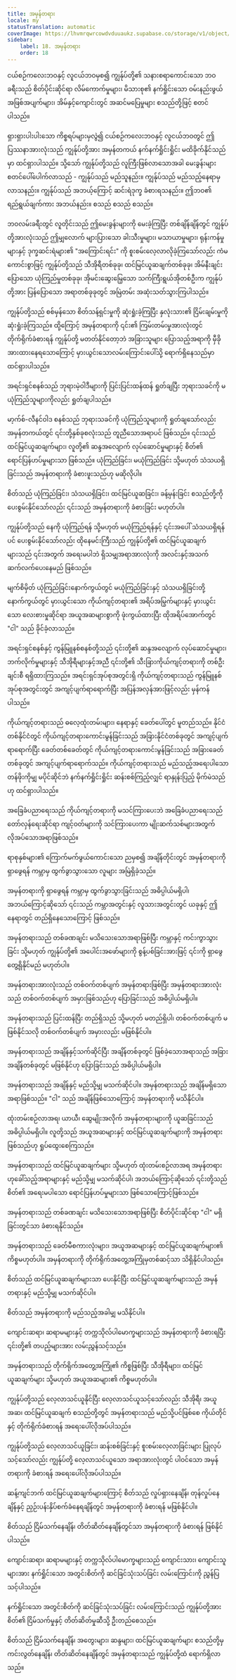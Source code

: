 ```yaml
---
title: အမှန်တရား
locale: my
statusTranslation: automatic
coverImage: https://lhvmrqwrcowdvduuaukz.supabase.co/storage/v1/object/public/strapi-uploads/small_cover-educacion-fundamental.webp-2d51a7828a2b1309555be27f7e2a61a0.webp
sidebar:
    label: 18. အမှန်တရား
    order: 18
---
```

ငယ်စဉ်ကလေးဘဝနှင့် လူငယ်ဘဝမှစ၍ ကျွန်ုပ်တို့၏ သနားစရာကောင်းသော ဘဝခရီးသည် စိတ်ပိုင်းဆိုင်ရာ လိမ်ကောက်မှုများ၊ မိသားစု၏ နက်ရှိုင်းသော ဝမ်းနည်းဖွယ်အဖြစ်အပျက်များ၊ အိမ်နှင့်ကျောင်းတွင် အဆင်မပြေမှုများ စသည်တို့ဖြင့် စတင်ပါသည်။

ရှားရှားပါးပါးသော ကိစ္စရပ်များမှလွဲ၍ ငယ်စဉ်ကလေးဘဝနှင့် လူငယ်ဘဝတွင် ဤပြဿနာအားလုံးသည် ကျွန်ုပ်တို့အား အမှန်တကယ် နက်နက်ရှိုင်းရှိုင်း မထိခိုက်နိုင်သည်မှာ ထင်ရှားပါသည်။ သို့သော် ကျွန်ုပ်တို့သည် လူကြီးဖြစ်လာသောအခါ မေးခွန်းများ စတင်ပေါ်ပေါက်လာသည် - ကျွန်ုပ်သည် မည်သူနည်း။ ကျွန်ုပ်သည် မည်သည့်နေရာမှ လာသနည်း။ ကျွန်ုပ်သည် အဘယ့်ကြောင့် ဆင်းရဲဒုက္ခ ခံစားရသနည်း။ ဤဘဝ၏ ရည်ရွယ်ချက်ကား အဘယ်နည်း။ စသည် စသည် စသည်။

ဘဝလမ်းခရီးတွင် လူတိုင်းသည် ဤမေးခွန်းများကို မေးခဲ့ကြပြီး တစ်ချိန်ချိန်တွင် ကျွန်ုပ်တို့အားလုံးသည် ဤမျှလောက် များပြားသော ခါးသီးမှုများ၊ မသာယာမှုများ၊ ရုန်းကန်မှုများနှင့် ဒုက္ခဆင်းရဲများ၏ "အကြောင်းရင်း" ကို စူးစမ်းလေ့လာလိုခဲ့ကြသော်လည်း ကံမကောင်းစွာဖြင့် ကျွန်ုပ်တို့သည် သီအိုရီတစ်ခုခု၊ ထင်မြင်ယူဆချက်တစ်ခုခု၊ အိမ်နီးချင်းပြောသော ယုံကြည်မှုတစ်ခုခု၊ အိုမင်းဆွေးမြေ့သော သက်ကြီးရွယ်အိုတစ်ဦးက ကျွန်ုပ်တို့အား ပြန်ပြောသော အရာတစ်ခုခုတွင် အမြဲတမ်း အဆုံးသတ်သွားကြပါသည်။

ကျွန်ုပ်တို့သည် စစ်မှန်သော စိတ်သန့်ရှင်းမှုကို ဆုံးရှုံးခဲ့ကြပြီး နှလုံးသား၏ ငြိမ်းချမ်းမှုကို ဆုံးရှုံးခဲ့ကြသည်။ ထို့ကြောင့် အမှန်တရားကို ၎င်း၏ ကြမ်းတမ်းမှုအားလုံးတွင် တိုက်ရိုက်ခံစားရန် ကျွန်ုပ်တို့ မတတ်နိုင်တော့ဘဲ အခြားသူများ ပြောသည့်အရာကို မှီခိုအားထားနေရသောကြောင့် မှားယွင်းသောလမ်းကြောင်းပေါ်သို့ ရောက်ရှိနေသည်မှာ ထင်ရှားပါသည်။

အရင်းရှင်စနစ်သည် ဘုရားမဲ့ဝါဒီများကို ပြင်းပြင်းထန်ထန် ရှုတ်ချပြီး ဘုရားသခင်ကို မယုံကြည်သူများကိုလည်း ရှုတ်ချပါသည်။

မာ့က်စ်-လီနင်ဝါဒ စနစ်သည် ဘုရားသခင်ကို ယုံကြည်သူများကို ရှုတ်ချသော်လည်း အမှန်တကယ်တွင် ၎င်းတို့နှစ်ခုစလုံးသည် တူညီသောအရာပင် ဖြစ်သည်။ ၎င်းသည် ထင်မြင်ယူဆချက်များ၊ လူတို့၏ ဆန္ဒအလျောက် လုပ်ဆောင်မှုများနှင့် စိတ်၏ ရောင်ပြန်ဟပ်မှုများသာ ဖြစ်သည်။ ယုံကြည်ခြင်း၊ မယုံကြည်ခြင်း သို့မဟုတ် သံသယရှိခြင်းသည် အမှန်တရားကို ခံစားဖူးသည်ဟု မဆိုလိုပါ။

စိတ်သည် ယုံကြည်ခြင်း၊ သံသယရှိခြင်း၊ ထင်မြင်ယူဆခြင်း၊ ခန့်မှန်းခြင်း စသည်တို့ကို ပေးစွမ်းနိုင်သော်လည်း ၎င်းသည် အမှန်တရားကို ခံစားခြင်း မဟုတ်ပါ။

ကျွန်ုပ်တို့သည် နေကို ယုံကြည်ရန် သို့မဟုတ် မယုံကြည်ရန်နှင့် ၎င်းအပေါ် သံသယရှိရန်ပင် ပေးစွမ်းနိုင်သော်လည်း ထိုနေမင်းကြီးသည် ကျွန်ုပ်တို့၏ ထင်မြင်ယူဆချက်များသည် ၎င်းအတွက် အရေးမပါဘဲ ရှိသမျှအရာအားလုံးကို အလင်းနှင့်အသက် ဆက်လက်ပေးနေမည် ဖြစ်သည်။

မျက်စိမှိတ် ယုံကြည်ခြင်းနောက်ကွယ်တွင် မယုံကြည်ခြင်းနှင့် သံသယရှိခြင်းတို့နောက်ကွယ်တွင် မှားယွင်းသော ကိုယ်ကျင့်တရား၏ အရိပ်အမြွက်များနှင့် မှားယွင်းသော လေးစားမှုဆိုင်ရာ အယူအဆများစွာကို ဖုံးကွယ်ထားပြီး ထိုအရိပ်အောက်တွင် "ငါ" သည် ခိုင်ခံ့လာသည်။

အရင်းရှင်စနစ်နှင့် ကွန်မြူနစ်စနစ်တို့သည် ၎င်းတို့၏ ဆန္ဒအလျောက် လုပ်ဆောင်မှုများ၊ ဘက်လိုက်မှုများနှင့် သီအိုရီများနှင့်အညီ ၎င်းတို့၏ သီးခြားကိုယ်ကျင့်တရားကို တစ်ဦးချင်းစီ ရရှိထားကြသည်။ အရင်းရှင်အုပ်စုအတွင်းရှိ ကိုယ်ကျင့်တရားသည် ကွန်မြူနစ်အုပ်စုအတွင်းတွင် အကျင့်ပျက်ရာရောက်ပြီး အပြန်အလှန်အားဖြင့်လည်း မှန်ကန်ပါသည်။

ကိုယ်ကျင့်တရားသည် ဓလေ့ထုံးတမ်းများ၊ နေရာနှင့် ခေတ်ပေါ်တွင် မူတည်သည်။ နိုင်ငံတစ်နိုင်ငံတွင် ကိုယ်ကျင့်တရားကောင်းမွန်ခြင်းသည် အခြားနိုင်ငံတစ်ခုတွင် အကျင့်ပျက်ရာရောက်ပြီး ခေတ်တစ်ခေတ်တွင် ကိုယ်ကျင့်တရားကောင်းမွန်ခြင်းသည် အခြားခေတ်တစ်ခုတွင် အကျင့်ပျက်ရာရောက်သည်။ ကိုယ်ကျင့်တရားသည် မည်သည့်အရေးပါသော တန်ဖိုးကိုမျှ မပိုင်ဆိုင်ဘဲ နက်နက်ရှိုင်းရှိုင်း ဆန်းစစ်ကြည့်လျှင် ရာနှုန်းပြည့် မိုက်မဲသည်ဟု ထင်ရှားပါသည်။

အခြေခံပညာရေးသည် ကိုယ်ကျင့်တရားကို မသင်ကြားပေးဘဲ အခြေခံပညာရေးသည် တော်လှန်ရေးဆိုင်ရာ ကျင့်ဝတ်များကို သင်ကြားပေးကာ မျိုးဆက်သစ်များအတွက် လိုအပ်သောအရာဖြစ်သည်။

ရာစုနှစ်များ၏ ကြောက်မက်ဖွယ်ကောင်းသော ညမှစ၍ အချိန်တိုင်းတွင် အမှန်တရားကို ရှာဖွေရန် ကမ္ဘာမှ ထွက်ခွာသွားသော လူများ အမြဲရှိခဲ့သည်။

အမှန်တရားကို ရှာဖွေရန် ကမ္ဘာမှ ထွက်ခွာသွားခြင်းသည် အဓိပ္ပါယ်မရှိပါ၊ အဘယ်ကြောင့်ဆိုသော် ၎င်းသည် ကမ္ဘာအတွင်းနှင့် လူသားအတွင်းတွင် ယခုနှင့် ဤနေရာတွင် တည်ရှိနေသောကြောင့် ဖြစ်သည်။

အမှန်တရားသည် တစ်ခဏချင်း မသိသေးသောအရာဖြစ်ပြီး ကမ္ဘာနှင့် ကင်းကွာသွားခြင်း သို့မဟုတ် ကျွန်ုပ်တို့၏ အပေါင်းအဖော်များကို စွန့်ပစ်ခြင်းအားဖြင့် ၎င်းကို ရှာဖွေတွေ့ရှိနိုင်မည် မဟုတ်ပါ။

အမှန်တရားအားလုံးသည် တစ်ဝက်တစ်ပျက် အမှန်တရားဖြစ်ပြီး အမှန်တရားအားလုံးသည် တစ်ဝက်တစ်ပျက် အမှားဖြစ်သည်ဟု ပြောခြင်းသည် အဓိပ္ပါယ်မရှိပါ။

အမှန်တရားသည် ပြင်းထန်ပြီး တည်ရှိသည် သို့မဟုတ် မတည်ရှိပါ၊ တစ်ဝက်တစ်ပျက် မဖြစ်နိုင်သလို တစ်ဝက်တစ်ပျက် အမှားလည်း မဖြစ်နိုင်ပါ။

အမှန်တရားသည် အချိန်နှင့်သက်ဆိုင်ပြီး အချိန်တစ်ခုတွင် ဖြစ်ခဲ့သောအရာသည် အခြားအချိန်တစ်ခုတွင် မဖြစ်နိုင်ဟု ပြောခြင်းသည် အဓိပ္ပါယ်မရှိပါ။

အမှန်တရားသည် အချိန်နှင့် မည်သို့မျှ မသက်ဆိုင်ပါ။ အမှန်တရားသည် အချိန်မရှိသော အရာဖြစ်သည်။ "ငါ" သည် အချိန်ဖြစ်သောကြောင့် အမှန်တရားကို မသိနိုင်ပါ။

ထုံးတမ်းစဉ်လာအရ၊ ယာယီ၊ ဆွေမျိုးအလိုက် အမှန်တရားများကို ယူဆခြင်းသည် အဓိပ္ပါယ်မရှိပါ။ လူတို့သည် အယူအဆများနှင့် ထင်မြင်ယူဆချက်များကို အမှန်တရားဖြစ်သည်ဟု ရှုပ်ထွေးစေကြသည်။

အမှန်တရားသည် ထင်မြင်ယူဆချက်များ သို့မဟုတ် ထုံးတမ်းစဉ်လာအရ အမှန်တရားဟုခေါ်သည့်အရာများနှင့် မည်သို့မျှ မသက်ဆိုင်ပါ၊ အဘယ်ကြောင့်ဆိုသော် ၎င်းတို့သည် စိတ်၏ အရေးမပါသော ရောင်ပြန်ဟပ်မှုများသာ ဖြစ်သောကြောင့်ဖြစ်သည်။

အမှန်တရားသည် တစ်ခဏချင်း မသိသေးသောအရာဖြစ်ပြီး စိတ်ပိုင်းဆိုင်ရာ "ငါ" မရှိခြင်းတွင်သာ ခံစားရနိုင်သည်။

အမှန်တရားသည် ခေတ်မီစကားလုံးများ၊ အယူအဆများနှင့် ထင်မြင်ယူဆချက်များ၏ ကိစ္စမဟုတ်ပါ။ အမှန်တရားကို တိုက်ရိုက်အတွေ့အကြုံမှတစ်ဆင့်သာ သိရှိနိုင်ပါသည်။

စိတ်သည် ထင်မြင်ယူဆချက်များသာ ပေးနိုင်ပြီး ထင်မြင်ယူဆချက်များသည် အမှန်တရားနှင့် မည်သို့မျှ မသက်ဆိုင်ပါ။

စိတ်သည် အမှန်တရားကို မည်သည့်အခါမျှ မသိနိုင်ပါ။

ကျောင်းဆရာ၊ ဆရာမများနှင့် တက္ကသိုလ်ပါမောက္ခများသည် အမှန်တရားကို ခံစားရပြီး ၎င်းတို့၏ တပည့်များအား လမ်းညွှန်သင့်သည်။

အမှန်တရားသည် တိုက်ရိုက်အတွေ့အကြုံ၏ ကိစ္စဖြစ်ပြီး သီအိုရီများ၊ ထင်မြင်ယူဆချက်များ သို့မဟုတ် အယူအဆများ၏ ကိစ္စမဟုတ်ပါ။

ကျွန်ုပ်တို့သည် လေ့လာသင်ယူနိုင်ပြီး လေ့လာသင်ယူသင့်သော်လည်း သီအိုရီ၊ အယူအဆ၊ ထင်မြင်ယူဆချက် စသည်တို့တွင် အမှန်တရားသည် မည်သို့ပင်ဖြစ်စေ ကိုယ်တိုင်နှင့် တိုက်ရိုက်ခံစားရန် အရေးပေါ်လိုအပ်ပါသည်။

ကျွန်ုပ်တို့သည် လေ့လာသင်ယူခြင်း၊ ဆန်းစစ်ခြင်းနှင့် စူးစမ်းလေ့လာခြင်းများ ပြုလုပ်သင့်သော်လည်း ကျွန်ုပ်တို့ လေ့လာသင်ယူသော အရာအားလုံးတွင် ပါဝင်သော အမှန်တရားကို ခံစားရန် အရေးပေါ်လိုအပ်ပါသည်။

ဆန့်ကျင်ဘက် ထင်မြင်ယူဆချက်များကြောင့် စိတ်သည် လှုပ်ရှားနေချိန်၊ တုန်လှုပ်နေချိန်နှင့် ညှဉ်းပန်းနှိပ်စက်ခံနေရချိန်တွင် အမှန်တရားကို ခံစားရန် မဖြစ်နိုင်ပါ။

စိတ်သည် ငြိမ်သက်နေချိန်၊ တိတ်ဆိတ်နေချိန်တွင်သာ အမှန်တရားကို ခံစားရန် ဖြစ်နိုင်ပါသည်။

ကျောင်းဆရာ၊ ဆရာမများနှင့် တက္ကသိုလ်ပါမောက္ခများသည် ကျောင်းသား၊ ကျောင်းသူများအား နက်ရှိုင်းသော အတွင်းစိတ်ကို ဆင်ခြင်သုံးသပ်ခြင်း လမ်းကြောင်းကို ညွှန်ပြသင့်ပါသည်။

နက်ရှိုင်းသော အတွင်းစိတ်ကို ဆင်ခြင်သုံးသပ်ခြင်း လမ်းကြောင်းသည် ကျွန်ုပ်တို့အား စိတ်၏ ငြိမ်သက်မှုနှင့် တိတ်ဆိတ်မှုဆီသို့ ဦးတည်စေသည်။

စိတ်သည် ငြိမ်သက်နေချိန်၊ အတွေးများ၊ ဆန္ဒများ၊ ထင်မြင်ယူဆချက်များ စသည်တို့မှ ကင်းလွတ်နေချိန်၊ တိတ်ဆိတ်နေချိန်တွင် အမှန်တရားသည် ကျွန်ုပ်တို့ထံ ရောက်ရှိလာသည်။

